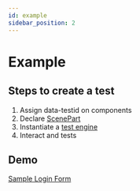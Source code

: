 ```yaml
---
id: example
sidebar_position: 2
---
```


# Example

## Steps to create a test

1. Assign data-testid on components
2. Declare [ScenePart](./core-concepts.mdx#scene-part)
3. Instantiate a [test engine](./core-concepts.mdx#test-engine)
4. Interact and tests

## Demo

[Sample Login Form](https://codesandbox.io/p/sandbox/atomic-testing-login-demo-i390dc)
